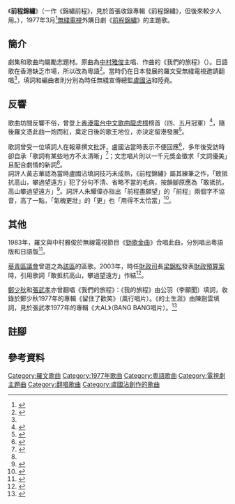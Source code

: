 {{Otheruses|other=與'''前程錦繡'''同名的其他主題|前程錦繡}}
{{Infobox song <!-- See Wikipedia:WikiProject_Albums -->
| name       = 前程錦繡
| type       = song
| album      = 前程錦繡
| artist     = [[羅文|羅文]]
| cover      = 
| composer   = {{link-ja|小椋佳|小椋佳}}
| writer     = 盧國沾
| arranger   = 陸堯
| released   = 
| recorded   = 
| genre      = [[粵語流行音樂|粵語流行音樂]]
| label      = [[文志唱片|文志唱片]]
<!-- 未知參數 | track_no   = 2 -->
<!-- 未知參數 | prev       = 黑旋風之歌 -->
<!-- 未知參數 | next       = 小夜曲 -->
}}
《'''前程錦繡'''》（一作《錦繡前程》，見於首張收錄專輯《前程錦繡》{{efn|1=合輯性質，其他歌手有[[盧海鵬|盧海鵬]]、[[華娃|華娃]]等，主要收錄劇集《逼上梁山》的歌曲；文志唱片公司於1977年發行，編號：S-MCLP-10212}}，但後來較少人用。），1977年3月<ref name="粵曲人">{{Cite book | author = 黃志華| title =《原創先鋒：粵曲人的流行曲調創作》| publisher = 三聯書店(香港) | date = 2014-09-01|isbn = 9789620436598|page=457|quote=1977年......兩日後3月5日，首播配音日劇《前程錦繡》。}}</ref>[[無綫電視|無綫電視]]外購日劇《[[前程錦繡_(電視劇)|前程錦繡]]》的主題歌。

==簡介==
劇集和歌曲均屬勵志題材。原曲為[[中村雅俊|中村雅俊]]主唱、{{link-ja|小椋佳|小椋佳}}作曲的《我們的旅程》（{{lang|ja|俺たちの旅}}）。日語歌在香港缺乏市場，所以改為粵語<ref>{{Cite news|url=http://paper.wenweipo.com/2003/03/08/EN0303080023.htm|title=瞻前顧後：我寫《前程錦繡》|author=盧國沾|date=2003-03-08|work=文匯報|publisher=|accessdate=|language=|format=|archive-date=2019-09-08|archive-url=https://web.archive.org/web/20190908143552/http://paper.wenweipo.com/2003/03/08/EN0303080023.htm|dead-url=no}}</ref>。當時仍在日本發展的羅文受無綫電視邀請翻唱<ref name="憶"/>，填詞和編曲者則分別為時任無綫宣傳總監[[盧國沾|盧國沾]]和陸堯。

==反響==
歌曲坊間反響不俗，曾登上[[香港電台|香港電台]][[中文歌曲龍虎榜|中文歌曲龍虎榜]]榜首（四、五月冠軍）<ref name="cnhk">{{cite web|author1=黃志煒|url=https://repository.lib.cuhk.edu.hk/en/item/cuhk-317982|title=跨國唱片公司壟斷下之香港粤語流行樂壇|language=中文|date=1991|page=附錄附件(一)|accessdate=2020-06-04|archive-date=2020-08-23|archive-url=https://web.archive.org/web/20200823022917/https://repository.lib.cuhk.edu.hk/en/item/cuhk-317982|dead-url=no}}</ref>，隨後羅文憑此曲一炮而紅，奠定日後的歌王地位，亦決定留港發展<ref name="憶">{{Cite web|url=http://www.hkmemory.hk/collections/Roman_Tam/cantopop/index_cht.html|title=粵語流行曲與羅文|accessdate=|author=|date=|publisher=香港記憶|archive-date=2020-02-28|archive-url=https://web.archive.org/web/20200228035030/https://www.hkmemory.hk/collections/Roman_Tam/cantopop/index_cht.html|dead-url=no}}</ref>。

歌詞曾受一位填詞人在報章撰文批評，盧國沾當時表示不便回應<ref name="風波">{{Cite news|url=|title=「錦綉前程」風波 盧國沾保持緘默|author=|date=1977-07-03|work=華僑日報|publisher=|accessdate=|language=|format=|page=第3張第4頁}}</ref>，多年後受訪時卻自承「歌詞有某些地方不太清晰」<ref>{{Cite book|title=詞家有道：香港16詞人訪談錄|last=黃志華、朱耀偉、梁偉詩|first=|publisher=匯智出版有限公司|year=2010年7月|isbn=9789881906359|location=香港|pages=46}}</ref>；文志唱片則以一千元獎金徵求「文詞優美」且配合劇情的新詞<ref name="風波"/>。<br>詞評人黃志華認為當時盧國沾填詞技巧未成熟，《前程錦繡》屬其練筆之作，「敢抵抗高山，攀過望遠方」犯了分句不清、省略不當的毛病，按韻腳原應為「敢抵抗，高山攀過望遠方」<ref name="評選">{{cite book|author1=黃志華|title=盧國沾詞評選|date=2015年3月|publisher=三聯書店（香港）|page=56}}</ref>。詞評人朱耀偉亦指出「前程盡願望」的「前程」兩個字不協音，高了一點，「氣魄更壯」的「更」也「用得不太恰當」<ref name="七八十年代研究">{{cite book|author1=朱耀偉|title=香港粵語流行歌詞研究一：七十年代中期至八十年代中期|date=2011年10月|publisher=亮光文化|page=40-41}}</ref>。

==其他==
1983年，羅文與中村雅俊於無線電視節目《[[勁歌金曲|勁歌金曲]]》合唱此曲，分別唱出粵語版和日語版<ref>{{Cite news|url=|title=中村雅俊下週抵港 與羅文齊演「勁歌金曲」|author=|date=1983-01-25|work=華僑日報|publisher=|accessdate=|language=|format=}}</ref>。

[[葵青區議會|葵青區議會]]曾選之為[[葵青區|該區]]的區歌。2003年，時任[[財政司|財政司]]長[[梁錦松|梁錦松]]發表[[財政預算案|財政預算案]]時，引用歌詞「敢抵抗高山，攀過望遠方」作結<ref>{{Cite web|url=http://www.info.gov.hk/gia/general/200303/05/0305148.htm|title=財政司司長財政預算案演辭|accessdate=|author=梁錦松|date=2003-03-05|publisher=|archive-date=2019-05-17|archive-url=https://web.archive.org/web/20190517100956/https://www.info.gov.hk/gia/general/200303/05/0305148.htm|dead-url=no}}</ref>。

[[鄭少秋|鄭少秋]]和[[張武孝|張武孝]]亦曾翻唱《我們的旅程》：《我的旅程》由公羽（李願聞）填詞，收錄於鄭少秋1977年的專輯《留住了歡笑》（風行唱片）。《的士生涯》由陳劍雲填詞，見於張武孝1977年的專輯《大AL》（BANG BANG唱片）。<ref name="收">{{cite book|editor=香港電台十大中文金曲委員會|title=香港粵語唱片收藏指南：粵語流行曲50's∼80's|date=1998|publisher=三聯書店(香港)|isbn=9620414586}}</ref>

== 註腳 ==
{{notelist|iger=}}
== 參考資料 ==
{{reflist}}

{{羅文}}

[[Category:羅文歌曲|Category:羅文歌曲]]
[[Category:1977年歌曲|Category:1977年歌曲]]
[[Category:粵語歌曲|Category:粵語歌曲]]
[[Category:電視劇主題曲|Category:電視劇主題曲]]
[[Category:翻唱歌曲|Category:翻唱歌曲]]
[[Category:盧國沾創作的歌曲|Category:盧國沾創作的歌曲]]
